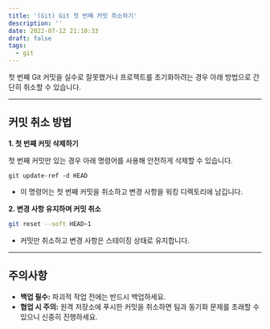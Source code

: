 ```yaml
---
title: '(Git) Git 첫 번째 커밋 취소하기'
description: ''
date: 2022-07-12 21:10:33
draft: false
tags:
  - git
---
```


첫 번째 Git 커밋을 실수로 잘못했거나 프로젝트를 초기화하려는 경우 아래 방법으로 간단히 취소할 수 있습니다.

---

## 커밋 취소 방법

**1. 첫 번째 커밋 삭제하기**

첫 번째 커밋만 있는 경우 아래 명령어를 사용해 안전하게 삭제할 수 있습니다.

```shell
git update-ref -d HEAD
```

- 이 명령어는 첫 번째 커밋을 취소하고 변경 사항을 워킹 디렉토리에 남깁니다.

**2. 변경 사항 유지하며 커밋 취소**

```bash
git reset --soft HEAD~1
```

- 커밋만 취소하고 변경 사항은 스테이징 상태로 유지합니다.

---

## 주의사항

- **백업 필수:** 파괴적 작업 전에는 반드시 백업하세요.
- **협업 시 주의:** 원격 저장소에 푸시한 커밋을 취소하면 팀과 동기화 문제를 초래할 수 있으니 신중히 진행하세요.
